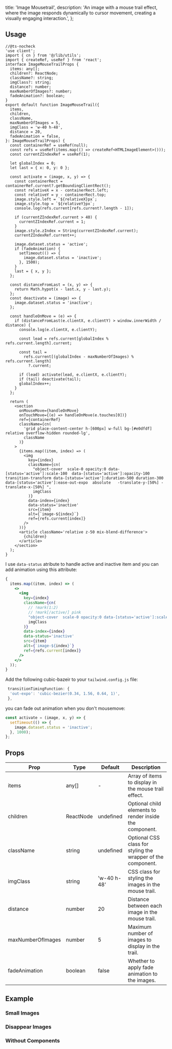   title: 'Image Mousetrail',
  description:
    'An image with a mouse trail effect, where the image responds dynamically to cursor movement, creating a visually engaging interaction.',
};

<ComponentCodePreview
  name='image-mousetrail-default'
  hasReTrigger
  isFitheight
/>

## Usage

```tsx mousetrail.tsx
//@ts-nocheck
'use client';
import { cn } from '@/lib/utils';
import { createRef, useRef } from 'react';
interface ImageMouseTrailProps {
  items: any[];
  children?: ReactNode;
  className?: string;
  imgClass?: string;
  distance?: number;
  maxNumberOfImages?: number;
  fadeAnimation?: boolean;
}
export default function ImageMouseTrail({
  items,
  children,
  className,
  maxNumberOfImages = 5,
  imgClass = 'w-40 h-48',
  distance = 20,
  fadeAnimation = false,
}: ImageMouseTrailProps) {
  const containerRef = useRef(null);
  const refs = useRef(items.map(() => createRef<HTMLImageElement>()));
  const currentZIndexRef = useRef(1);

  let globalIndex = 0;
  let last = { x: 0, y: 0 };

  const activate = (image, x, y) => {
    const containerRect = containerRef.current?.getBoundingClientRect();
    const relativeX = x - containerRect.left;
    const relativeY = y - containerRect.top;
    image.style.left = `${relativeX}px`;
    image.style.top = `${relativeY}px`;
    console.log(refs.current[refs.current?.length - 1]);

    if (currentZIndexRef.current > 40) {
      currentZIndexRef.current = 1;
    }
    image.style.zIndex = String(currentZIndexRef.current);
    currentZIndexRef.current++;

    image.dataset.status = 'active';
    if (fadeAnimation) {
      setTimeout(() => {
        image.dataset.status = 'inactive';
      }, 1500);
    }
    last = { x, y };
  };

  const distanceFromLast = (x, y) => {
    return Math.hypot(x - last.x, y - last.y);
  };
  const deactivate = (image) => {
    image.dataset.status = 'inactive';
  };

  const handleOnMove = (e) => {
    if (distanceFromLast(e.clientX, e.clientY) > window.innerWidth / distance) {
      console.log(e.clientX, e.clientY);

      const lead = refs.current[globalIndex % refs.current.length].current;

      const tail =
        refs.current[(globalIndex - maxNumberOfImages) % refs.current.length]
          ?.current;

      if (lead) activate(lead, e.clientX, e.clientY);
      if (tail) deactivate(tail);
      globalIndex++;
    }
  };

  return (
    <section
      onMouseMove={handleOnMove}
      onTouchMove={(e) => handleOnMove(e.touches[0])}
      ref={containerRef}
      className={cn(
        'grid place-content-center h-[600px] w-full bg-[#e0dfdf] relative overflow-hidden rounded-lg',
        className
      )}
    >
      {items.map((item, index) => (
        <img
          key={index}
          className={cn(
            "object-cover  scale-0 opacity:0 data-[status='active']:scale-100  data-[status='active']:opacity-100 transition-transform data-[status='active']:duration-500 duration-300 data-[status='active']:ease-out-expo  absolute   -translate-y-[50%] -translate-x-[50%] ",
            imgClass
          )}
          data-index={index}
          data-status='inactive'
          src={item}
          alt={`image-${index}`}
          ref={refs.current[index]}
        />
      ))}
      <article className='relative z-50 mix-blend-difference'>
        {children}
      </article>
    </section>
  );
}
```

I use `data-status` atribute to handle active and inactive item and you can add animation using this attribute:

```jsx
{
  items.map((item, index) => (
    <>
      <img
        key={index}
        className={cn(
          // !mark(1:2)
          // !mark[/active/] pink
          "object-cover  scale-0 opacity:0 data-[status='active']:scale-100  data-[status='active']:opacity-100 transition-transform data-[status='active']:duration-500 duration-300 data-[status='active']:ease-out-expo  absolute   -translate-y-[50%] -translate-x-[50%] ",
          imgClass
        )}
        data-index={index}
        data-status='inactive'
        src={item}
        alt={`image-${index}`}
        ref={refs.current[index]}
      />
    </>
  ));
}
```

Add the following cubic-bazeir to your `tailwind.config.js` file:

```jsx
 transitionTimingFunction: {
  'out-expo': 'cubic-bezier(0.34, 1.56, 0.64, 1)',
 },
```

you can fade out animation when you don't mousemove:

```jsx
const activate = (image, x, y) => {
  setTimeout(() => {
    image.dataset.status = 'inactive';
  }, 1000);
};
```

## Props

| Prop              | Type      | Default     | Description                                                  |
| ----------------- | --------- | ----------- | ------------------------------------------------------------ |
| items             | any[]     | -           | Array of items to display in the mouse trail effect.         |
| children          | ReactNode | undefined   | Optional child elements to render inside the component.      |
| className         | string    | undefined   | Optional CSS class for styling the wrapper of the component. |
| imgClass          | string    | 'w-40 h-48' | CSS class for styling the images in the mouse trail.         |
| distance          | number    | 20          | Distance between each image in the mouse trail.              |
| maxNumberOfImages | number    | 5           | Maximum number of images to display in the trail.            |
| fadeAnimation     | boolean   | false       | Whether to apply fade animation to the images.               |

## Example

### Small Images

<ComponentCodePreview name='image-mousetrail-small' hasReTrigger isFitheight />

### Disappear Images

<ComponentCodePreview
  name='image-mousetrail-disappear'
  hasReTrigger
  isFitheight
/>

### Without Components

<ComponentCodePreview
  name='image-mousetrail-without-component'
  hasReTrigger
  isFitheight
/>
